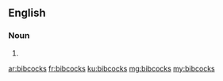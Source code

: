 ==English==

===Noun===
{{head|en|plural}}

# {{plural of|bibcock|lang=en|nocat=1}}

[[ar:bibcocks]]
[[fr:bibcocks]]
[[ku:bibcocks]]
[[mg:bibcocks]]
[[my:bibcocks]]